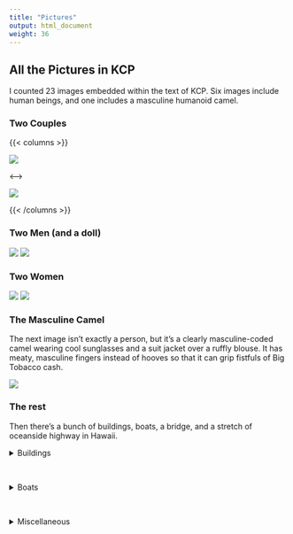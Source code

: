 ```yaml
---
title: "Pictures"
output: html_document
weight: 36
---
```


## All the Pictures in KCP

I counted 23 images embedded within the text of KCP. Six images include human beings, and one includes a masculine humanoid camel.

### Two Couples

{{< columns >}}

![ ](/pics/bros/bros1.png)

<--->

![ ](/pics/bros/bros4.png)

{{< /columns >}}



### Two Men (and a doll)
![ ](/pics/bros/bros5.png)
![ ](/pics/bros/bros6.png)


### Two Women
![ ](/pics/bros/bros2.png)
![ ](/pics/bros/bros3.png)

### The Masculine Camel
The next image isn't exactly a person, but it's a clearly masculine-coded camel wearing cool sunglasses and a suit jacket over a ruffly blouse. It has meaty, masculine fingers instead of hooves so that it can grip fistfuls of Big Tobacco cash. 
 
![ ](/pics/misc/misc1.png)

### The rest

Then there's a bunch of buildings, boats, a bridge, and a stretch of oceanside highway in Hawaii. 

<details closed>
<summary> <span title='Click to Expand'> Buildings </span> </summary>

![ ](/pics/buildings/building1.png)
![ ](/pics/buildings/building2.png)
![ ](/pics/buildings/building3.png)
![ ](/pics/buildings/building4.png)
![ ](/pics/buildings/building5.png)
![ ](/pics/buildings/building6.png)
![ ](/pics/buildings/building7.png)
![ ](/pics/buildings/building8.png)
![ ](/pics/buildings/building9.png)
![ ](/pics/buildings/building10.png)
![ ](/pics/buildings/building11.png)
</details>
<br>




<details closed>
<summary> <span title='Click to Expand'> Boats </span> </summary>

![ ](/pics/boats/boat1.png)
![ ](/pics/boats/boat2.png)
![ ](/pics/boats/boat3.png)

</details>
<br>



<details closed>
<summary> <span title='Click to Expand'> Miscellaneous </span> </summary>

![ ](/pics/misc/misc2.png)
![ ](/pics/misc/misc3.png)

</details>
<br>

